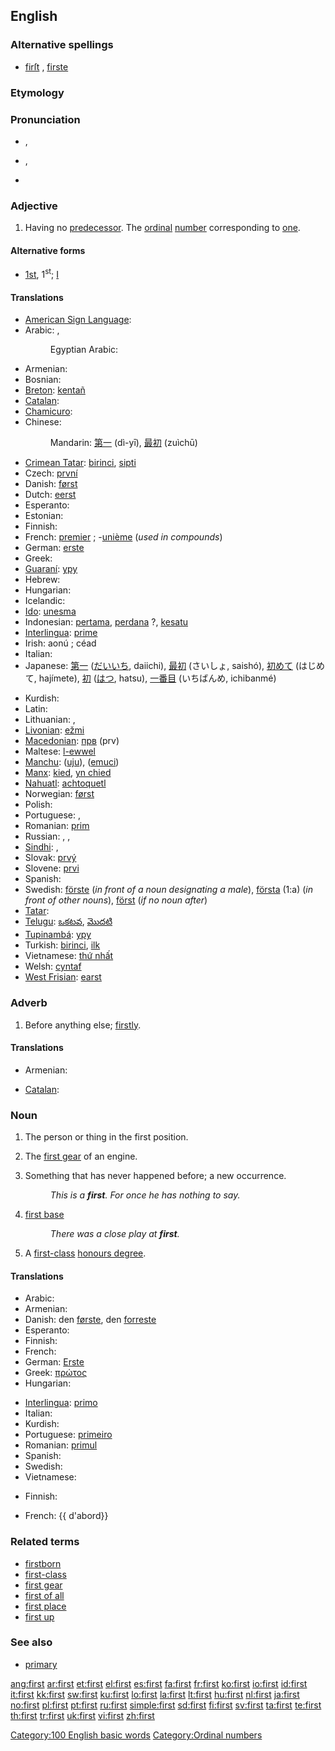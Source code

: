 {{wikipedia}}
{{also|First}}
==English==

{{rank|know|much|after|96|first|down|good|never}}

===Alternative spellings===
* [[firſt]] {{i|archaic}}, [[firste]] {{i|archaic}}

===Etymology===
{{ordinalbox|en|0th|1st|2nd|zeroth|second|card=one}}
{{etyl|ang}} {{term|fyrst|lang=ang}}

===Pronunciation===
* {{a|UK}} {{IPA|/fɜːst/}}, {{SAMPA|/f3:st/}}
* {{a|US}} {{IPA|/fɝst/}}, {{SAMPA|/f3`st/}}
* {{audio|en-us-first.ogg|Audio (US)}}
*: {{rhymes|ɜː(r)st}}

===Adjective===
{{en-adj|-}}

# Having no [[predecessor]]. The [[ordinal]] [[number]] corresponding to [[one]].

====Alternative forms====
* [[1st]], 1<sup>st</sup>; {{qualifier|in names of monarchs and popes}} [[I]]

====Translations====
{{trans-top|numeral first}}
* [[American Sign Language]]: {{tø|ase|1@Side-PalmForward 1@Side-PalmBack}}
* Arabic: {{t-|ar|اول|m|alt=أَوَّل|tr='awwal|sc=Arab}}, {{t|ar|اولى|f|alt=أُولى|tr='uulaa|sc=Arab}}
*: Egyptian Arabic: {{tø|arz|اول|m|alt=أول|tr='awwil|sc=Arab|xs=Egyptian Arabic}}
* Armenian: {{t-|hy|առաջին|tr=aṙaǰin|sc=Armn|xs=Armenian}}
* Bosnian: {{t-|bs|prvi|m}}
* [[Breton]]: [[kentañ]]
* [[Catalan]]: {{t+|ca|primer|m}}
* [[Chamicuro]]: {{tø|ccc|mashapulista}}
* Chinese:
*: Mandarin: [[第一]] (dì-yī), [[最初]] (zuìchū)
* [[Crimean Tatar]]: [[birinci]], [[sipti]]
* Czech: [[první]] {{m|f|n}} <!-- abbreviation:'' 1.)-->
* Danish: [[først]]<!--, (''abbreviation:'' 1.)-->
* Dutch: [[eerst]]<!-- , [[eerste]] (''abbreviations:'' 1ste, 1e)-->
* Esperanto: {{t-|eo|unua|xs=Esperanto}}
* Estonian: {{t+|et|esimene}}
* Finnish: {{t+|fi|ensimmäinen}}
* French: [[premier]] {{m}}; -[[unième]] (''used in compounds'')
* German: [[erste]] <!--(''abbreviation:'' 1.)-->
* Greek: {{t+|el|πρώτος|tr=prótos|sc=Grek}}
* [[Guaraní]]: [[ypy]]
* Hebrew: {{t-|he|ראשון|m|sc=Hebr}}
* Hungarian: {{t+|hu|első}}
* Icelandic: {{t-|is|fyrstur|m}}
* [[Ido]]: [[unesma]]
* Indonesian: [[pertama]], [[perdana]] ?, [[kesatu]]<!--, [[ke-1]]-->
* [[Interlingua]]: [[prime]] <!--(''abbreviation:'' 1<sup>e</sup>)-->
* Irish: aonú <!--(''abbreviation:'' 1ú)-->; céad
* Italian: {{t+|it|primo|m}}
* Japanese: [[第一]] ([[だいいち]], daiichi), [[最初]] (さいしょ, saishó), [[初めて]] (はじめて, hajímete), [[初]] ([[はつ]], hatsu), [[一番目]] (いちばんめ, ichibanmé)
{{trans-mid}}
* Kurdish: {{t|ku|یه‌که‌م|tr=yekem|sc=ku-Arab}}
* Latin: {{t+|la|primus|alt=prīmus}}
* Lithuanian: {{t+|lt|pirmas|m|xs=Lithuanian}}, {{t+|lt|pirma|m|xs=Lithuanian}}
* [[Livonian]]: [[ežmi]]
* [[Macedonian]]: [[прв]] (prv)
* Maltese: [[l-ewwel]]
* [[Manchu]]: ([[uju]]), ([[emuci]])
* [[Manx]]: [[kied]], [[yn chied]]
* [[Nahuatl]]: [[achtoquetl]]
* Norwegian: [[først]] <!--først(e)-->
* Polish: {{t+|pl|pierwszy|m}}
* Portuguese: {{t+|pt|primeiro|m}}, {{t+|pt|primeira|f}}
* Romanian: [[prim]] {{m}}<!--, [[primă]] {{f}}-->
* Russian: {{t+|ru|первый|m|tr=pérvyj|sc=Cyrl}}, {{t+|ru|первая|f|tr=pérvaja|sc=Cyrl}}, {{t+|ru|первое|n|tr=pérvoje|sc=Cyrl}}
* [[Sindhi]]: {{sd-Arab|[[پهريون]]}} {{m}}, {{sd-Arab|[[پهرِين]]}} {{f}}
* Slovak: [[prvý]] {{m}}<!--, [[prvá]] {{f}}, [[prvé]] {{n}}-->
* Slovene: [[prvi]] {{m}}<!--, [[prva]] {{f}}, [[prvo]] {{n}}-->
* Spanish: {{t+|es|primero|m}}
* Swedish: [[förste]] (''in front of a noun designating a male''), [[första]] (1:a) (''in front of other nouns''), [[först]] (''if no noun after'')
* [[Tatar]]: {{t-|tt|беренче|sc=Cyrl|xs=Tatar}}
* [[Telugu]]: [[ఒకటవ]], [[మొదటి]]
* [[Tupinambá]]: [[ypy]]
* Turkish: [[birinci]], [[ilk]] <!--(''abbreviation:'' 1.)-->
* Vietnamese: [[thứ nhất]]
* Welsh: [[cyntaf]] <!--(''abbreviation:'' 1af)-->
* [[West Frisian]]: [[earst]]
{{trans-bottom}}

===Adverb===
{{en-adv|-}}

# Before anything else; [[firstly]].

====Translations====
{{trans-top|before anything else}}
* Armenian: {{t-|hy|նախ|tr=nax|sc=Armn|xs=Armenian}}
{{trans-mid}}
* [[Catalan]]: {{t+|ca|primer|m}}
{{trans-bottom}}

===Noun===
{{en-noun|s|-}}

# {{uncountable}} The person or thing in the first position.
# {{uncountable}} The [[first gear]] of an engine.
# {{countable}} Something that has never happened before; a new occurrence.
#: ''This is a '''first'''. For once he has nothing to say.''
# {{countable|baseball}} [[first base]]
#: ''There was a close play at '''first'''.''
# {{countable|British|colloquial}} A [[first-class]] [[honours degree]].

====Translations====
{{trans-top|person or thing in the first position}}
* Arabic: {{t+|ar|أول|sc=Arab}}
* Armenian: {{t-|hy|առաջին|tr=aṙaǰin|sc=Armn|xs=Armenian}}
* Danish: den [[først]]e, den [[forrest]]e
* Esperanto: {{t-|eo|unua|xs=Esperanto}}
* Finnish: {{t+|fi|ykkönen}}
* French: {{t+|fr|premier|m}}
* German: [[Erste]]
* Greek: [[πρώτος]] {{m}}<!--, [[πρώτη]] {{f}}, [[πρώτο]] {{n}}-->
* Hungarian: {{t+|hu|első}}
{{trans-mid}}
* [[Interlingua]]: [[primo]] {{m}}<!--, [[prima]] {{f}}-->
* Italian: {{t+|it|primo|m}}
* Kurdish: {{t|ku|یه‌که‌م|tr=yekem|sc=ku-Arab}}
* Portuguese: [[primeiro]] {{m}}<!--, [[primeira]] {{f}}-->
* Romanian: [[primul]] {{m}}<!--, [[prima]] {{f}}, [[primii]] {{m|p}}, [[primele]] {{f|p}}-->
* Spanish: {{t+|es|primero|m}}
* Swedish: {{t+|sv|etta}}
* Vietnamese: {{t+|vi|cơ bản|xs=Vietnamese}}
{{trans-bottom}}

{{trans-see|first gear}}

{{trans-top|new occurrence}}
* Finnish: {{t+|fi|ensimmäinen}} {{t+|fi|kerta}}
{{trans-mid}}
* French: {{ d'abord}}
{{trans-bottom}}

{{trans-see|baseball: first base|first base}}

{{trans-top|UK colloquial: first-class honours degree}}
{{trans-mid}}
{{trans-bottom}}

===Related terms===
* [[firstborn]]
* [[first-class]]
* [[first gear]]
* [[first of all]]
* [[first place]]
* [[first up]]

===See also===
* [[primary]]

[[Category:100 English basic words]]
[[Category:Ordinal numbers]]

[[ang:first]]
[[ar:first]]
[[et:first]]
[[el:first]]
[[es:first]]
[[fa:first]]
[[fr:first]]
[[ko:first]]
[[io:first]]
[[id:first]]
[[it:first]]
[[kk:first]]
[[sw:first]]
[[ku:first]]
[[lo:first]]
[[la:first]]
[[lt:first]]
[[hu:first]]
[[nl:first]]
[[ja:first]]
[[no:first]]
[[pl:first]]
[[pt:first]]
[[ru:first]]
[[simple:first]]
[[sd:first]]
[[fi:first]]
[[sv:first]]
[[ta:first]]
[[te:first]]
[[th:first]]
[[tr:first]]
[[uk:first]]
[[vi:first]]
[[zh:first]]